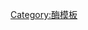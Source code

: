{{Navbox
 | name = Topoisomerases
 | title = [[拓撲異構酶]]（[[EC編號|EC]] 5.99）
 | state = {{{state|}}}
 | listclass = hlist

 | group1 = {{tsl|en|List of EC numbers (EC 5)#EC 5.99: Other Isomerases||5.99.1}}
 | list1 =
* {{tsl|en|Type I topoisomerase|第一型型拓撲異構酶|I型}}
* {{tsl|en|Type II topoisomerase|第二型拓撲異構酶|II型}}
** [[DNA旋转酶|旋转酶]]
** {{tsl|en|topoisomerase IV|第四型拓撲異構酶|IV型}}

}}<noinclude>
{{collapsible option}}
[[Category:酶模板]]
</noinclude>
